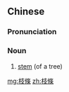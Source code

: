 {{also|枝条}}
==Chinese==
{{zh-forms|s=枝条}}

===Pronunciation===
{{zh-pron
|m=zhītiáo
|c=zi1 jiu4
|mn=qz,xm,zz:chi-tiâu/qz,xm,zz:ki-tiâu
|cat=n
}}

===Noun===
{{zh-noun}}

# [[stem]] (of a tree)

[[mg:枝條]]
[[zh:枝條]]